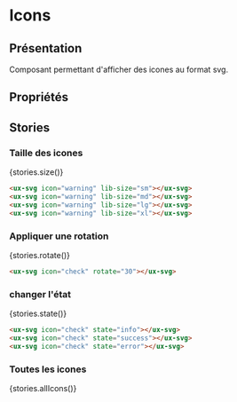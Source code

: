 
# Icons

<Meta title="Components|Images-Icones/Icons" />

## Présentation

Composant permettant d'afficher des icones au format svg.

## Propriétés

<Props of="ux-svg" />

## Stories

### Taille des icones
<Preview withSource="none">
  <Story name="Size" height="50px">
    {stories.size()}
  </Story>
</Preview>

```html
<ux-svg icon="warning" lib-size="sm"></ux-svg>
<ux-svg icon="warning" lib-size="md"></ux-svg>
<ux-svg icon="warning" lib-size="lg"></ux-svg>
<ux-svg icon="warning" lib-size="xl"></ux-svg>
```

### Appliquer une rotation
<Preview withSource="none">
  <Story name="Rotate" height="30px">
    {stories.rotate()}
  </Story>
</Preview>

```html
<ux-svg icon="check" rotate="30"></ux-svg>
```

### changer l'état
<Preview withSource="none">
  <Story name="State" height="30px">
    {stories.state()}
  </Story>
</Preview>

```html
<ux-svg icon="check" state="info"></ux-svg>
<ux-svg icon="check" state="success"></ux-svg>
<ux-svg icon="check" state="error"></ux-svg>
```

### Toutes les icones
<Preview withSource="none">
  <Story name="AllIcons" height="600px">
    {stories.allIcons()}
  </Story>
</Preview>
